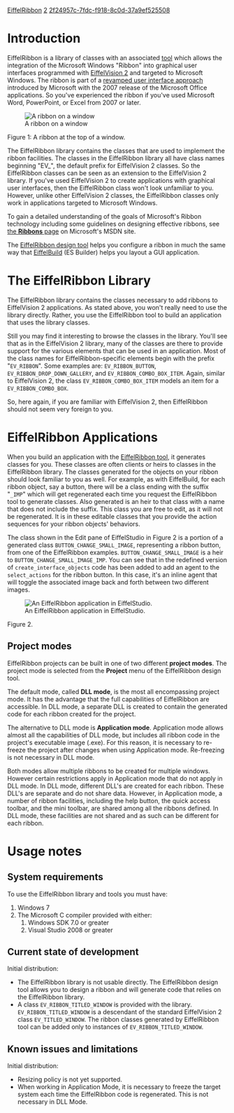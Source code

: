 [[Property:title|EiffelRibbon]]
[[Property:weight|2]]
[[Property:uuid|2f24957c-7fdc-f918-8c0d-37a9ef525508]]
{{UnderConstruction}}


=Introduction=

EiffelRibbon is a library of classes with an associated [[EiffelRibbon Design Tool|tool]] which allows the integration of the Microsoft Windows "Ribbon" into graphical user interfaces programmed with [[EiffelVision 2]] and targeted to Microsoft Windows. The ribbon is part of a [http://msdn.microsoft.com/en-us/library/aa338198.aspx#office2007uifordevelopers_detaileddesignofthenewuisystem revamped user interface approach] introduced by Microsoft with the 2007 release of the Microsoft Office applications. So you've experienced the ribbon if you've used Microsoft Word, PowerPoint, or Excel from 2007 or later. 


{{note|''Although EiffelRibbon classes work with EiffelVision 2 which is multi-platform, systems using EiffelRibbon can be targeted only to the Microsoft Windows platform.''}}


[[Image:EiffelRibbon window 01|A ribbon on a window]]

Figure 1: A ribbon at the top of a window.


The EiffelRibbon library contains the classes that are used to implement the ribbon facilities. The classes in the EiffelRibbon library all have class names beginning "EV_", the default prefix for EiffelVision 2 classes. So the EiffelRibbon classes can be seen as an extension to the EiffelVision 2 library. If you've used EiffelVision 2 to create applications with graphical user interfaces, then the EiffelRibbon class won't look unfamiliar to you. However, unlike other EiffelVision 2 classes, the EiffelRibbon classes only work in applications targeted to Microsoft Windows.

To gain a detailed understanding of the goals of Microsoft's Ribbon technology including some guidelines on designing effective ribbons, see [http://msdn.microsoft.com/en-us/library/cc872782.aspx the '''Ribbons''' page] on Microsoft's MSDN site. 

The [[EiffelRibbon Design Tool|EiffelRibbon design tool]] helps you configure a ribbon in much the same way that [[EiffelBuild|EiffelBuild]] (ES Builder) helps you layout a GUI application.


=The EiffelRibbon Library=

The EiffelRibbon library contains the classes necessary to add ribbons to EiffelVision 2 applications. As stated above, you won't really need to use the library directly. Rather, you use the EiffelRibbon tool to build an application that uses the library classes.

Still you may find it interesting to browse the classes in the library. You'll see that as in the EiffelVision 2 library, many of the classes are there to provide support for the various elements that can be used in an application. Most of the class names for EiffelRibbon-specific elements begin with the prefix "<code>EV_RIBBON</code>". Some examples are: <code>EV_RIBBON_BUTTON</code>, <code>EV_RIBBON_DROP_DOWN_GALLERY</code>, and <code>EV_RIBBON_COMBO_BOX_ITEM</code>. Again, similar to EiffelVision 2, the class <code>EV_RIBBON_COMBO_BOX_ITEM</code> models an item for a <code>EV_RIBBON_COMBO_BOX</code>.

So, here again, if you are familiar with EiffelVision 2, then EiffelRibbon should not seem very foreign to you.


=EiffelRibbon Applications=

When you build an application with the [[EiffelRibbon Design Tool|EiffelRibbon tool]], it generates classes for you. These classes are often clients or heirs to classes in the EiffelRibbon library. The classes generated for the objects on your ribbon should look familiar to you as well. For example, as with EiffelBuild, for each ribbon object, say a button, there will be a class ending with the suffix "<code>_IMP</code>" which will get regenerated each time you request the EiffelRibbon tool to generate classes. Also generated is an heir to that class with a name that does not include the suffix. This class you are free to edit, as it will not be regenerated. It is in these editable classes that you provide the action sequences for your ribbon objects' behaviors.

The class shown in the Edit pane of EiffelStudio in Figure 2 is a portion of a generated class <code>BUTTON_CHANGE_SMALL_IMAGE</code>, representing a ribbon button, from one of the EiffelRibbon examples. <code>BUTTON_CHANGE_SMALL_IMAGE</code> is a heir to <code>BUTTON_CHANGE_SMALL_IMAGE_IMP</code>. You can see that in the redefined version of <code>create_interface_objects</code> code has been added to add an agent to the <code>select_actions</code> for the ribbon button. In this case, it's an inline agent that will toggle the associated image back and forth between two different images.


[[Image:EiffelRibbon application 01|An EiffelRibbon application in EiffelStudio.]]

Figure 2.

==Project '''modes'''==

EiffelRibbon projects can be built in one of two different '''project modes'''. The project mode is selected from the '''Project''' menu of the EiffelRibbon design tool. 

The default mode, called '''DLL mode''', is the most all encompassing project mode. It has the advantage that the full capabilities of EiffelRibbon are accessible. In DLL mode, a separate DLL is created to contain the generated code for each ribbon created for the project. 

The alternative to DLL mode is '''Application mode'''. Application mode allows almost all the capabilities of DLL mode, but includes all ribbon code in the project's executable image (.exe). For this reason, it is necessary to re-freeze the project after changes when using Application mode. Re-freezing is not necessary in DLL mode.

Both modes allow multiple ribbons to be created for multiple windows. However certain restrictions apply in Application mode that do not apply in DLL mode. In DLL mode, different DLL's are created for each ribbon. These DLL's are separate and do not share data. However, in Application mode, a number of ribbon facilities, including the help button, the quick access toolbar, and the mini toolbar, are shared among all the ribbons defined. In DLL mode, these facilities are not shared and as such can be different for each ribbon. 

=Usage notes=

==System requirements==

To use the EiffelRibbon library and tools you must have:

# Windows 7
# The Microsoft C compiler provided with either:
## Windows SDK 7.0 or greater
## Visual Studio 2008 or greater


==Current state of development==

Initial distribution:
* The EiffelRibbon library is not usable directly. The EiffelRibbon design tool allows you to design a ribbon and will generate code that relies on the EiffelRibbon library.
* A class <code>EV_RIBBON_TITLED_WINDOW</code> is provided with the library. <code>EV_RIBBON_TITLED_WINDOW</code> is a descendant of the standard EiffelVision 2 class <code>EV_TITLED_WINDOW</code>. The ribbon classes generated by EiffelRibbon tool can be added only to instances of <code>EV_RIBBON_TITLED_WINDOW</code>.

==Known issues and limitations==

Initial distribution:
* Resizing policy is not yet supported.
* When working in Application Mode, it is necessary to freeze the target system each time the EiffelRibbon code is regenerated. This is not necessary in DLL Mode.


